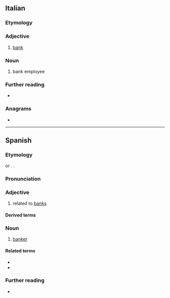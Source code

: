 {{also|bancário}}
==Italian==

===Etymology===
{{af|it|banca|-ario}}

===Adjective===
{{it-adj}}

# {{lb|it|relational}} [[bank]]

===Noun===
{{it-noun|m|f=bancaria}}

# bank employee

===Further reading===
* {{R:it:Treccani}}

===Anagrams===
* {{anagrams|it|a=aabcinor|carbonai|rabicano}}

----

==Spanish==

===Etymology===
{{af|es|banca|-ario}} or {{af|es|banco|-ario}}. {{doublet|es|banquero}}.

===Pronunciation===
{{es-IPA}}

===Adjective===
{{es-adj}}

# related to [[bank]]s {{gloss|financial institution}}

====Derived terms====
{{der2|es
|cuenta bancaria
|recibo bancario}}

===Noun===
{{es-noun|m|f=bancaria}}

# [[banker]]

====Related terms====
* {{l|es|banco}}
* {{l|es|banquero}}

===Further reading===
* {{R:DRAE}}